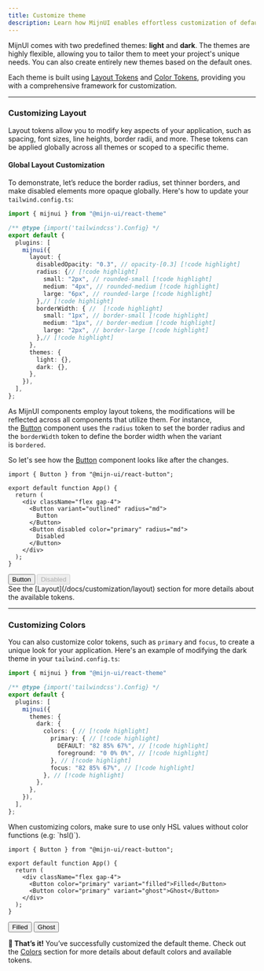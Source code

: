```yaml
---
title: Customize theme
description: Learn how MijnUI enables effortless customization of default themes.
---
```



MijnUI comes with two predefined themes: **light** and **dark**. The themes are highly flexible, allowing you to tailor them to meet your project's unique needs. You can also create entirely new themes based on the default ones.

Each theme is built using [Layout Tokens](/docs/customization/layout) and [Color Tokens](/docs/customization/colors), providing you with a comprehensive framework for customization.

---

### Customizing Layout

Layout tokens allow you to modify key aspects of your application, such as spacing, font sizes, line heights, border radii, and more. These tokens can be applied globally across all themes or scoped to a specific theme.

#### Global Layout Customization

To demonstrate, let’s reduce the border radius, set thinner borders, and make disabled elements more opaque globally. Here's how to update your `tailwind.config.ts`:

```ts title="tailwind.config.ts"
import { mijnui } from "@mijn-ui/react-theme"

/** @type {import('tailwindcss').Config} */
export default {
  plugins: [
    mijnui({
      layout: {
        disabledOpacity: "0.3", // opacity-[0.3] [!code highlight]
        radius: {// [!code highlight]
          small: "2px", // rounded-small [!code highlight]
          medium: "4px", // rounded-medium [!code highlight]
          large: "6px", // rounded-large [!code highlight]
        },// [!code highlight]
        borderWidth: { //  [!code highlight]
          small: "1px", // border-small [!code highlight]
          medium: "1px", // border-medium [!code highlight]
          large: "2px", // border-large [!code highlight]
        },// [!code highlight]
      },
      themes: {
        light: {},
        dark: {},
      },
    }),
  ],
};
```

As MijnUI components employ layout tokens, the modifications will be reflected across all components that utilize them. For instance, the [Button](/docs/components/button) component uses the `radius` token to set the border radius and the `borderWidth` token to define the border width when the variant is `bordered`.

So let's see how the [Button](/docs/components/button) component looks like after the changes.

```tsx
import { Button } from "@mijn-ui/react-button";

export default function App() {
  return (
    <div className="flex gap-4">
      <Button variant="outlined" radius="md">
        Button
      </Button>
      <Button disabled color="primary" radius="md">
        Disabled
      </Button>
    </div>
  );
}
```

<ComponentPreview className="min-h-28">
  <div className="flex gap-4">
    <Button variant="outlined" className="rounded-[4px] border-[1px]">
      Button
    </Button>
    <Button disabled color="primary" className="rounded-[4px] opacity-30">
      Disabled
    </Button>
  </div>
</ComponentPreview>

<Alert className="mt-6">
See the [Layout](/docs/customization/layout) section for more details about the available tokens.
</Alert>

---

### Customizing Colors

You can also customize color tokens, such as `primary` and `focus`, to create a unique look for your application. Here's an example of modifying the dark theme in your `tailwind.config.ts`:

```ts title="tailwind.config.ts"
import { mijnui } from "@mijn-ui/react-theme"

/** @type {import('tailwindcss').Config} */
export default {
  plugins: [
    mijnui({
      themes: {
        dark: {
          colors: { // [!code highlight]
            primary: { // [!code highlight]
              DEFAULT: "82 85% 67%", // [!code highlight]
              foreground: "0 0% 0%", // [!code highlight]
            }, // [!code highlight]
            focus: "82 85% 67%", // [!code highlight]
          }, // [!code highlight]
        },
      },
    }),
  ],
};
```

<Alert title="Important:" color="danger" >
  When customizing colors, make sure to use only HSL values without color functions (e.g: `hsl()`).
</Alert>

```tsx
import { Button } from "@mijn-ui/react-button";

export default function App() {
  return (
    <div className="flex gap-4">
      <Button color="primary" variant="filled">Filled</Button>
      <Button color="primary" variant="ghost">Ghost</Button>
    </div>
  );
}
```

<ComponentPreview className="min-h-28">
  <div className="flex gap-4">
    <Button className="rounded-[4px] bg-[#BEF264] text-[#000000] data-[focus-visible=true]:outline-[#BEF264]">
      Filled
    </Button>
    <Button variant="ghost" className="rounded-[4px] border-[1px] border-[#BEF264] hover:!bg-[#BEF264] hover:!text-[#000000] data-[focus-visible=true]:outline-[#BEF264]">
      Ghost
    </Button>
  </div> 
</ComponentPreview>

**🎉 That’s it!** You’ve successfully customized the default theme. Check out the [Colors](/docs/customization/colors) section for more details about default colors and available tokens.